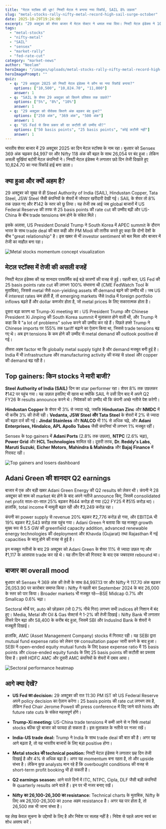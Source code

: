 ```yaml
---
title: "मेटल स्टॉक्स की धूम! निफ्टी मेटल ने बनाया नया रिकॉर्ड, SAIL 8% उछला"
slug: "metal-stocks-rally-nifty-metal-record-high-sail-surge-october"
date: 2025-10-29T19:24:00
excerpt: "29 अक्टूबर को शेयर बाजार में मेटल सेक्टर ने धमाल मचा दिया। निफ्टी मेटल इंडेक्स ने 10,824 का नया रिकॉर्ड बनाया, जबकि SAIL के शेयर 8% तक उछले। जानिए इस तेजी के पीछे की असली वजहें।"
tags:
  - "metal-stocks"
  - "nifty-metal"
  - "SAIL"
  - "sensex"
  - "market-rally"
  - "fed-rate-cut"
category: "market-news"
author: "Neelam"
heroImage: "/images/uploads/metal-stocks-rally-nifty-metal-record-high-sail-surge-october-2025/hero-image.jpg"
heroImagePrompt: ""
quiz:
  - q: "29 अक्टूबर 2025 को निफ्टी मेटल इंडेक्स ने कौन सा नया रिकॉर्ड बनाया?"
    options: ["10,500", "10,824.70", "11,000"]
    answer: 1
  - q: "SAIL के शेयर 29 अक्टूबर को कितने प्रतिशत तक उछले?"
    options: ["5%", "8%", "10%"]
    answer: 1
  - q: "29 अक्टूबर को सेंसेक्स कितने अंक बढ़कर बंद हुआ?"
    options: ["250 अंक", "369 अंक", "500 अंक"]
    answer: 1
  - q: "US Fed से किस प्रकार की दर कटौती की उम्मीद थी?"
    options: ["50 basis points", "25 basis points", "कोई कटौती नहीं"]
    answer: 1
---
```


भारतीय शेयर बाजार में 29 अक्टूबर 2025 का दिन मेटल स्टॉक्स के नाम रहा। बुधवार को Sensex 369 अंक चढ़कर 84,997 पर और Nifty 118 अंक की बढ़त के साथ 26,054 पर बंद हुआ। लेकिन असली सुर्खियां बटोरीं मेटल कंपनियों ने। निफ्टी मेटल इंडेक्स ने लगातार छठे दिन तेजी दिखाते हुए 10,824.70 का नया रिकॉर्ड हाई बना डाला।

## क्या हुआ और क्यों अहम है?

29 अक्टूबर को सुबह से ही Steel Authority of India (SAIL), Hindustan Copper, Tata Steel, JSW Steel जैसी कंपनियों के शेयरों में जोरदार खरीदारी देखी गई। SAIL के शेयर तो 8% तक उछल गए और ₹142 के स्तर को छू लिया। यह तेजी तब आई जब global बाजारों में US Federal Reserve की तरफ से 25 basis points की rate cut की उम्मीद बढ़ी और US-China के बीच trade tensions कम होने के संकेत मिले।

इसके अलावा, US President Donald Trump ने South Korea में APEC summit के दौरान भारत के साथ trade deal की बात कही और PM Modi की तारीफ करते हुए कहा कि दोनों देशों के बीच "great relationship" है। इस खबर से भी investor sentiment को बल मिला और बाजार में तेजी का माहौल बना रहा।

![Metal stocks momentum concept visualization](/images/uploads/metal-stocks-rally-nifty-metal-record-high-sail-surge-october/metal-stocks-surge-visualization.png)

## मेटल स्टॉक्स में तेजी की असली वजहें

निफ्टी मेटल इंडेक्स की यह शानदार परफॉर्मेंस कई बड़े कारणों की वजह से हुई। पहली बात, US Fed की 25 basis points rate cut की लगभग 100% संभावना थी (CME FedWatch Tool के मुताबिक), जिससे metal जैसे non-yielding assets की demand बढ़ने की उम्मीद थी। जब US में interest rates कम होती हैं, तो emerging markets जैसे India में foreign portfolio inflows बढ़ते हैं और dollar कमजोर होता है, जो metal prices के लिए सकारात्मक होता है।

दूसरा बड़ा कारण था Trump-Xi meeting का। US President Trump और Chinese President Xi Jinping की South Korea summit में मुलाकात होने वाली थी, और Trump ने कहा कि वे "a lot of problems" solve करने की उम्मीद कर रहे हैं। पिछले हफ्ते Trump ने Chinese imports पर 155% तक tariff बढ़ाने का ऐलान किया था, जिससे trade tensions बढ़ गए थे। अब इन tensions के कम होने की उम्मीद से metal demand की outlook positive हो गई।

तीसरा अहम factor था कि globally metal supply tight है और demand मजबूत बनी हुई है। India में भी infrastructure और manufacturing activity की वजह से steel और copper की demand बढ़ रही है।

## Top gainers: किन stocks ने मारी बाजी?

**Steel Authority of India (SAIL)** दिन का star performer रहा। शेयर 8% तक उछलकर ₹142 पर पहुंच गया। यह उछाल इसलिए भी खास था क्योंकि SAIL ने उसी दिन बाद में अपने Q2 FY26 के results announce करने थे। निवेशकों को उम्मीद थी कि कंपनी अच्छे नतीजे पेश करेगी।

**Hindustan Copper** के शेयर भी 3% से ज्यादा चढ़े, जबकि **Hindustan Zinc** और **NMDC** में भी करीब 3% की तेजी रही। **Vedanta, JSW Steel और Tata Steel** के शेयरों में 2% से ज्यादा की बढ़त दर्ज की गई। **Jindal Stainless** और **NALCO** भी 1% से अधिक चढ़े, और **Adani Enterprises, Hindalco, APL Apollo Tubes** जैसी कंपनियां भी लगभग 1% मजबूत रहीं।

Sensex के top gainers में **Adani Ports** (2.8% तक उछला), **NTPC** (2.6% चढ़ा), **Power Grid** और **HCL Technologies** शामिल रहे। दूसरी तरफ, **Dr. Reddy's Labs**, **Maruti Suzuki**, **Eicher Motors**, **Mahindra & Mahindra** और **Bajaj Finance** में गिरावट रही।

![Top gainers and losers dashboard](/images/uploads/metal-stocks-rally-nifty-metal-record-high-sail-surge-october/market-movers-dashboard.png)

## Adani Green की शानदार Q2 earnings

बाजार में एक और बड़ी खबर Adani Green Energy की Q2 results को लेकर थी। कंपनी ने 28 अक्टूबर को शाम को market बंद होने के बाद अपने नतीजे announce किए, जिसमें consolidated net profit साल-दर-साल 25% बढ़कर ₹644 करोड़ हो गया (Q2 FY25 में ₹515 करोड़ था)। हालांकि, total income में मामूली बढ़त रही और ₹3,249 करोड़ रहा।

कंपनी का power supply से revenue 20% बढ़कर ₹2,776 करोड़ हो गया, और EBITDA भी 19% बढ़कर ₹2,543 करोड़ तक पहुंच गया। Adani Green ने बताया कि यह मजबूत growth मुख्य रूप से 5.5 GW की greenfield capacity addition, advanced renewable energy technologies की deployment और Khavda (Gujarat) तथा Rajasthan में नई capacities के चालू होने की वजह से हुई है।

इन मजबूत नतीजों के बाद 29 अक्टूबर को Adani Green के शेयर 11% से ज्यादा उछल गए और ₹1,117 के आसपास trade कर रहे थे। यह तीन दिन की गिरावट के बाद एक जबरदस्त rebound था।

## बाजार का overall mood

बुधवार को Sensex ने 369 अंक की तेजी के साथ 84,997.13 पर और Nifty ने 117.70 अंक बढ़कर 26,053.90 पर कारोबार समाप्त किया। Nifty ने पहली बार September 2024 के बाद 26,000 के स्तर को पार किया। Broader markets भी मजबूत रहे—BSE Midcap 0.7% और Smallcap 0.6% चढ़ा।

Sectoral मोर्चे पर, auto को छोड़कर (जो 0.7% नीचे गिरा) लगभग सभी indices हरे निशान में बंद हुए। Media, Metal और Oil & Gas सेक्टर्स ने 1-2% की तेजी दिखाई। Nifty Bank भी लगातार तीसरे दिन बढ़ा और 58,400 के करीब बंद हुआ, जिसमें SBI और IndusInd Bank के शेयरों ने मजबूती दिखाई।

हालांकि, AMC (Asset Management Company) stocks में गिरावट रही। यह SEBI द्वारा mutual fund expense ratio को लेकर एक consultation paper जारी करने के बाद हुआ। SEBI ने open-ended equity mutual funds के लिए base expense ratio में 15 basis points और close-ended equity funds के लिए 25 basis points की कटौती का प्रस्ताव दिया है। इससे HDFC AMC और दूसरी AMC कंपनियों के शेयरों में दबाव आया।

![Sectoral performance heatmap](/images/uploads/metal-stocks-rally-nifty-metal-record-high-sail-surge-october/sectoral-heatmap.png)

## आगे क्या देखें?

- **US Fed का decision:** 29 अक्टूबर की रात 11:30 PM IST को US Federal Reserve अपने policy decision का ऐलान करेगा। 25 basis points की rate cut लगभग तय है, लेकिन Fed Chair Jerome Powell की press conference में दिए जाने वाले hints और future rate cuts के संकेत महत्वपूर्ण होंगे।

- **Trump-Xi meeting:** US-China trade tensions में कमी आने से न सिर्फ metal stocks बल्कि पूरे बाजार को फायदा हो सकता है। इस मुलाकात के नतीजे पर नजर रखें।

- **India-US trade deal:** Trump ने India के साथ trade deal की बात की है। अगर यह आगे बढ़ता है, तो यह भारतीय बाजारों के लिए बड़ा positive होगा।

- **Metal stocks की technical position:** निफ्टी मेटल इंडेक्स ने लगातार छह दिन तेजी दिखाई है और 4% से अधिक बढ़ा है। अगर यह momentum बना रहता है, तो और upside संभव है। लेकिन कुछ analysts मान रहे हैं कि overbought conditions की वजह से short-term profit booking भी हो सकती है।

- **Q2 earnings season:** आने वाले दिनों में ITC, NTPC, Cipla, DLF जैसी बड़ी कंपनियों के quarterly results आने वाले हैं। इन पर भी नजर बनाए रखें।

- **Nifty का 26,100-26,300 का resistance:** Technical charts के मुताबिक, Nifty के लिए अब 26,100-26,300 का zone अहम resistance है। अगर यह पार होता है, तो 26,500 तक भी जाना संभव है।

यह लेख केवल सूचना के उद्देश्यों के लिए है और निवेश पर सलाह नहीं है। निवेश से पहले अपना स्वयं का शोध अवश्य करें।
